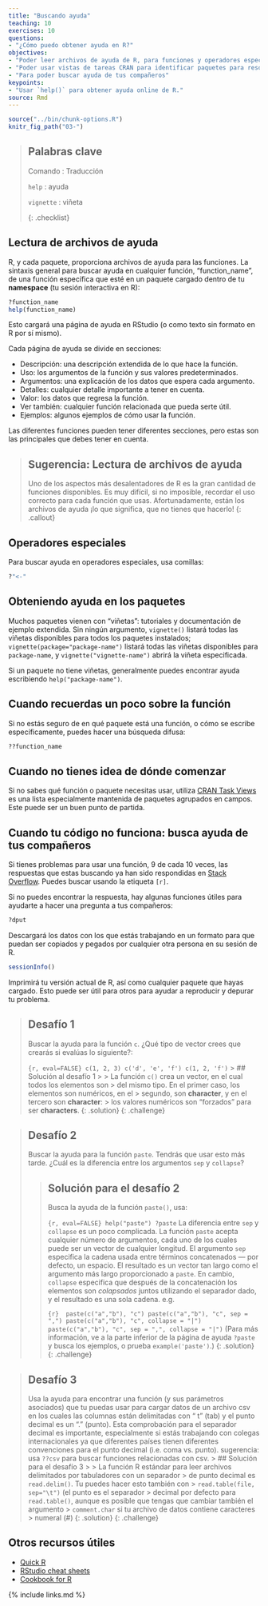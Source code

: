 ```yaml
---
title: "Buscando ayuda"
teaching: 10
exercises: 10
questions:
- "¿Cómo puedo obtener ayuda en R?"
objectives:
- "Poder leer archivos de ayuda de R, para funciones y operadores especiales"
- "Poder usar vistas de tareas CRAN para identificar paquetes para resolver un problema"
- "Para poder buscar ayuda de tus compañeros"
keypoints:
- "Usar `help()` para obtener ayuda online de R."
source: Rmd
---
```


```r
source("../bin/chunk-options.R")
knitr_fig_path("03-")
```

> ## Palabras clave
>
> Comando : Traducción
>
> `help` : ayuda
>
> `vignette` : viñeta
>
{: .checklist}

## Lectura de archivos de ayuda

R, y cada paquete, proporciona archivos de ayuda para las funciones. La sintaxis general 
para buscar ayuda en cualquier función, "function_name", de una función específica que esté en un paquete
cargado dentro de tu **namespace** (tu sesión interactiva en R):


```r
?function_name
help(function_name)
```

Esto cargará una página de ayuda en RStudio (o como texto sin formato en R por sí mismo).

Cada página de ayuda se divide en secciones:

 - Descripción: una descripción extendida de lo que hace la función.
 - Uso: los argumentos de la función y sus valores predeterminados.
 - Argumentos: una explicación de los datos que espera cada argumento.
 - Detalles: cualquier detalle importante a tener en cuenta.
 - Valor: los datos que regresa la función.
 - Ver también: cualquier función relacionada que pueda serte útil.
 - Ejemplos: algunos ejemplos de cómo usar la función.

Las diferentes funciones pueden tener diferentes secciones, pero estas son las principales que debes tener en cuenta.

> ## Sugerencia: Lectura de archivos de ayuda
>
> Uno de los aspectos más desalentadores de R es la gran cantidad de funciones
> disponibles. Es muy difícil, si no imposible, recordar el
> uso correcto para cada función que usas. Afortunadamente, están los archivos de ayuda
> ¡lo que significa, que no tienes que hacerlo!
{: .callout}

## Operadores especiales

Para buscar ayuda en operadores especiales, usa comillas:

```r
?"<-"
```

## Obteniendo ayuda en los paquetes

Muchos paquetes vienen con "viñetas": tutoriales y documentación de ejemplo extendida.
Sin ningún argumento, `vignette()` listará todas las viñetas disponibles para todos los paquetes instalados;
`vignette(package="package-name")` listará todas las viñetas disponibles para
`package-name`, y `vignette("vignette-name")` abrirá la viñeta especificada.

Si un paquete no tiene viñetas, generalmente puedes encontrar ayuda escribiendo
`help("package-name")`.

##  Cuando recuerdas un poco sobre la función

Si no estás seguro de en qué paquete está una función, o cómo se escribe específicamente, puedes hacer una búsqueda difusa:


```r
??function_name
```

## Cuando no tienes idea de dónde comenzar

Si no sabes qué función o paquete necesitas usar, utiliza
[CRAN Task Views](http://cran.at.r-project.org/web/views)
es una lista especialmente mantenida de paquetes agrupados en
campos. Este puede ser un buen punto de partida.

## Cuando tu código no funciona: busca ayuda de tus compañeros

Si tienes problemas para usar una función, 9 de cada 10 veces,
las respuestas que estas buscando ya han sido respondidas en
[Stack Overflow](http://stackoverflow.com/). Puedes buscar usando
la etiqueta `[r]`.

Si no puedes encontrar la respuesta, hay algunas funciones útiles para
ayudarte a hacer una pregunta a tus compañeros:


```r
?dput
```

Descargará los datos con los que estás trabajando en un formato para que puedan
ser copiados y pegados por cualquier otra persona en su sesión de R.


```r
sessionInfo()
```

Imprimirá tu versión actual de R, así como cualquier paquete que hayas
cargado. Esto puede ser útil para otros para ayudar a reproducir y depurar
tu problema.

> ## Desafío 1
>
> Buscar la ayuda para la función `c`. ¿Qué tipo de vector
> crees que crearás si evalúas lo siguiente?:
> 
> ```{r, eval=FALSE}
> c(1, 2, 3)
> c('d', 'e', 'f')
> c(1, 2, 'f')
> ```
> > ## Solución al desafío 1
> >
> > La función `c()` crea un vector, en el cual todos los elementos son
> > del mismo tipo. En el primer caso, los elementos son numéricos, en el
> > segundo, son **character**, y en el tercero son **character**:
> > los valores numéricos son "forzados" para ser **characters**.
> {: .solution}
{: .challenge}

> ## Desafío 2
>
> Buscar la ayuda para la función `paste`. Tendrás que usar esto más tarde.
> ¿Cuál es la diferencia entre los argumentos `sep` y `collapse`?
>
> > ## Solución para el desafío 2
> >
> > Busca la ayuda de la función `paste()`, usa:
> > 
> > ```{r, eval=FALSE}
> > help("paste")
> > ?paste
> > ```
> > La diferencia entre `sep` y `collapse` es un poco
> > complicada. La función `paste` acepta cualquier número de argumentos, cada uno 
> > de los cuales puede ser un vector de cualquier longitud. El argumento `sep` especifica la cadena
> > usada entre términos concatenados — por defecto, un espacio.  El resultado es un
> > vector tan largo como el argumento más largo proporcionado a `paste`. En cambio,
> > `collapse` especifica que después de la concatenación los elementos son *colapsados*
> > juntos utilizando el separador dado, y el resultado es una sola cadena.
> > e.g. 
> > 
> > ```{r} 
> > paste(c("a","b"), "c")
> > paste(c("a","b"), "c", sep = ",")
> > paste(c("a","b"), "c", collapse = "|")
> > paste(c("a","b"), "c", sep = ",", collapse = "|")
> > ```
> > (Para más información,
> > ve a la parte inferior de la página de ayuda `?paste` y busca los
> > ejemplos, o prueba `example('paste')`.)
> {: .solution}
{: .challenge}

> ## Desafío 3
> Usa la ayuda para encontrar una función (y sus parámetros asociados) que tu puedas
> usar para cargar datos de un archivo csv en los cuales las columnas están delimitadas con "\ t"
> (tab) y el punto decimal es un "." (punto). Esta comprobación para el separador decimal
> es importante, especialmente si estás trabajando con colegas internacionales
> ya que diferentes países tienen diferentes convenciones para el
> punto decimal (i.e. coma vs. punto).
> sugerencia: usa `??csv` para buscar funciones relacionadas con csv.
> > ## Solución para el desafío 3
> >
> > La función R estándar para leer archivos delimitados por tabuladores con un separador
> > de punto decimal es `read.delim()`. Tu puedes hacer esto también con
> > `read.table(file, sep="\t")` (el punto es el separador
> > decimal por defecto para `read.table()`, aunque es posible que tengas que cambiar también el argumento
> >  `comment.char` si tu archivo de datos contiene caracteres
> > numeral (#)
> {: .solution}
{: .challenge}

## Otros recursos útiles

* [Quick R](http://www.statmethods.net/)
* [RStudio cheat sheets](http://www.rstudio.com/resources/cheatsheets/)
* [Cookbook for R](http://www.cookbook-r.com/)

{% include links.md %}
